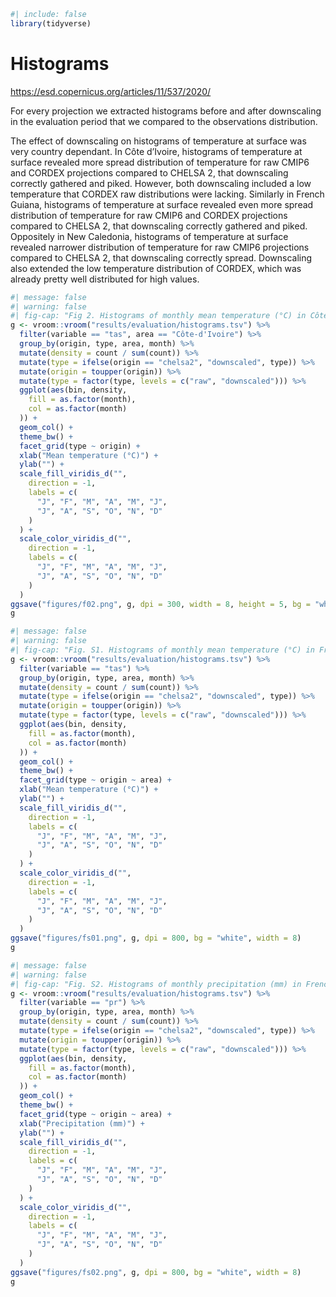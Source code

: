 ```r
#| include: false
library(tidyverse)
```

# Histograms {.unnumbered}

<https://esd.copernicus.org/articles/11/537/2020/>

For every projection we extracted histograms before and after downscaling in the evaluation period that we compared to the observations distribution.

The effect of downscaling on histograms of temperature at surface was very country dependant. In Côte d'Ivoire, histograms of temperature at surface revealed more spread distribution of temperature for raw CMIP6 and CORDEX projections compared to CHELSA 2, that downscaling correctly gathered and piked. However, both downscaling included a low temperature that CORDEX raw distributions were lacking. Similarly in French Guiana, histograms of temperature at surface revealed even more spread distribution of temperature for raw CMIP6 and CORDEX projections compared to CHELSA 2, that downscaling correctly gathered and piked. Oppositely in New Caledonia, histograms of temperature at surface revealed narrower distribution of temperature for raw CMIP6 projections compared to CHELSA 2, that downscaling correctly spread. Downscaling also extended the low temperature distribution of CORDEX, which was already pretty well distributed for high values.

```r
#| message: false
#| warning: false
#| fig-cap: "Fig 2. Histograms of monthly mean temperature (°C) in Côte d'Ivoire for all CMIP6 and CORDEX projections before and after downscaling compared to CHELSA 2. Bar colours indicate the month. Histograms for French Guiana, Côte d'Ivoire and New Caledonia for temperature are shown in Supplementary Fig. S1 and for precipitation in Supplementary Fig. S2." #nolint
g <- vroom::vroom("results/evaluation/histograms.tsv") %>%
  filter(variable == "tas", area == "Côte-d'Ivoire") %>%
  group_by(origin, type, area, month) %>%
  mutate(density = count / sum(count)) %>%
  mutate(type = ifelse(origin == "chelsa2", "downscaled", type)) %>%
  mutate(origin = toupper(origin)) %>%
  mutate(type = factor(type, levels = c("raw", "downscaled"))) %>%
  ggplot(aes(bin, density,
    fill = as.factor(month),
    col = as.factor(month)
  )) +
  geom_col() +
  theme_bw() +
  facet_grid(type ~ origin) +
  xlab("Mean temperature (°C)") +
  ylab("") +
  scale_fill_viridis_d("",
    direction = -1,
    labels = c(
      "J", "F", "M", "A", "M", "J",
      "J", "A", "S", "O", "N", "D"
    )
  ) +
  scale_color_viridis_d("",
    direction = -1,
    labels = c(
      "J", "F", "M", "A", "M", "J",
      "J", "A", "S", "O", "N", "D"
    )
  )
ggsave("figures/f02.png", g, dpi = 300, width = 8, height = 5, bg = "white")
g
```

```r
#| message: false
#| warning: false
#| fig-cap: "Fig. S1. Histograms of monthly mean temperature (°C) in French Guiana, Côte d'Ivoire and New Caledonia for all CMIP6 and CORDEX projections before and after downscaling compared to CHELSA 2. Bar colours indicate the month." #nolint
g <- vroom::vroom("results/evaluation/histograms.tsv") %>%
  filter(variable == "tas") %>%
  group_by(origin, type, area, month) %>%
  mutate(density = count / sum(count)) %>%
  mutate(type = ifelse(origin == "chelsa2", "downscaled", type)) %>%
  mutate(origin = toupper(origin)) %>%
  mutate(type = factor(type, levels = c("raw", "downscaled"))) %>%
  ggplot(aes(bin, density,
    fill = as.factor(month),
    col = as.factor(month)
  )) +
  geom_col() +
  theme_bw() +
  facet_grid(type ~ origin ~ area) +
  xlab("Mean temperature (°C)") +
  ylab("") +
  scale_fill_viridis_d("",
    direction = -1,
    labels = c(
      "J", "F", "M", "A", "M", "J",
      "J", "A", "S", "O", "N", "D"
    )
  ) +
  scale_color_viridis_d("",
    direction = -1,
    labels = c(
      "J", "F", "M", "A", "M", "J",
      "J", "A", "S", "O", "N", "D"
    )
  )
ggsave("figures/fs01.png", g, dpi = 800, bg = "white", width = 8)
g
```

```r
#| message: false
#| warning: false
#| fig-cap: "Fig. S2. Histograms of monthly precipitation (mm) in French Guiana, Côte d'Ivoire and New Caledonia for all CMIP6 and CORDEX projections before and after downscaling compared to CHELSA 2. Bar colours indicate the month." #nolint
g <- vroom::vroom("results/evaluation/histograms.tsv") %>%
  filter(variable == "pr") %>%
  group_by(origin, type, area, month) %>%
  mutate(density = count / sum(count)) %>%
  mutate(type = ifelse(origin == "chelsa2", "downscaled", type)) %>%
  mutate(origin = toupper(origin)) %>%
  mutate(type = factor(type, levels = c("raw", "downscaled"))) %>%
  ggplot(aes(bin, density,
    fill = as.factor(month),
    col = as.factor(month)
  )) +
  geom_col() +
  theme_bw() +
  facet_grid(type ~ origin ~ area) +
  xlab("Precipitation (mm)") +
  ylab("") +
  scale_fill_viridis_d("",
    direction = -1,
    labels = c(
      "J", "F", "M", "A", "M", "J",
      "J", "A", "S", "O", "N", "D"
    )
  ) +
  scale_color_viridis_d("",
    direction = -1,
    labels = c(
      "J", "F", "M", "A", "M", "J",
      "J", "A", "S", "O", "N", "D"
    )
  )
ggsave("figures/fs02.png", g, dpi = 800, bg = "white", width = 8)
g
```
